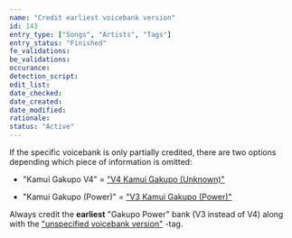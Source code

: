 ```yaml
---
name: "Credit earliest voicebank version"
id: 143
entry_type: ["Songs", "Artists", "Tags"]
entry_status: "Finished"
fe_validations:
be_validations:
occurance:
detection_script:
edit_list:
date_checked:
date_created:
date_modified:
rationale:
status: "Active"
---
```


If the specific voicebank is only partially credited, there are two options depending which piece of information is omitted: 

- "Kamui Gakupo V4" = ["V4 Kamui Gakupo (Unknown)"](https://vocadb.net/Ar/36302)

- "Kamui Gakupo (Power)" =  ["V3 Kamui Gakupo (Power)"](https://vocadb.net/Ar/1763)

Always credit the **earliest** "Gakupo Power" bank (V3 instead of V4) along with the ["unspecified voicebank version"](https://vocadb.net/T/4862/) -tag.
